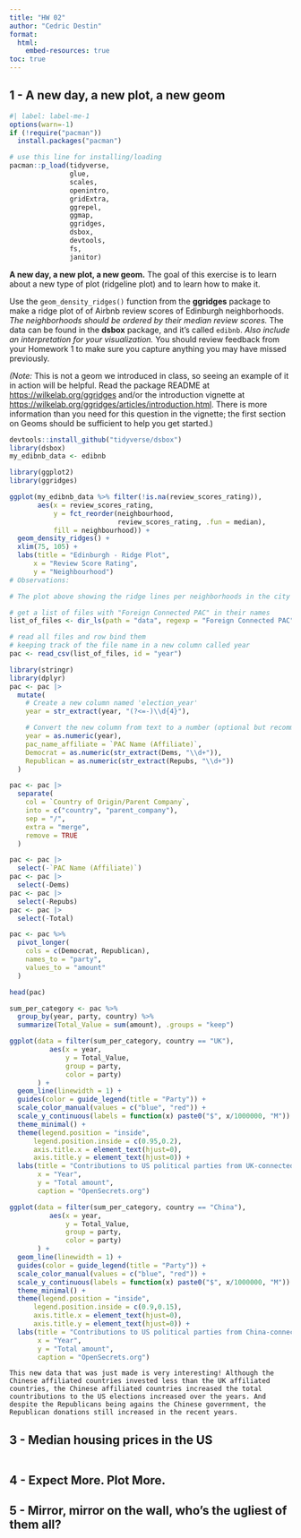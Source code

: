 ```yaml
---
title: "HW 02"
author: "Cedric Destin"
format: 
  html:
    embed-resources: true
toc: true
---
```


## 1 - A new day, a new plot, a new geom

```r
#| label: label-me-1
options(warn=-1)
if (!require("pacman")) 
  install.packages("pacman")

# use this line for installing/loading
pacman::p_load(tidyverse,
               glue,
               scales,
               openintro,
               gridExtra,
               ggrepel,
               ggmap,
               ggridges,
               dsbox,
               devtools,
               fs,
               janitor) 
```

**A new day, a new plot, a new geom.** The goal of this exercise is to learn about a new type of plot (ridgeline plot) and to learn how to make it.

Use the `geom_density_ridges()` function from the **ggridges** package to make a ridge plot of of Airbnb review scores of Edinburgh neighborhoods. *The neighborhoods should be ordered by their median review scores.* The data can be found in the **dsbox** package, and it’s called `edibnb`. *Also include an interpretation for your visualization.* You should review feedback from your Homework 1 to make sure you capture anything you may have missed previously.

*(Note:* This is not a geom we introduced in class, so seeing an example of it in action will be helpful. Read the package README at <https://wilkelab.org/ggridges> and/or the introduction vignette at <https://wilkelab.org/ggridges/articles/introduction.html>. There is more information than you need for this question in the vignette; the first section on Geoms should be sufficient to help you get started.)

```r
devtools::install_github("tidyverse/dsbox")
library(dsbox)
my_edibnb_data <- edibnb
```

```r
library(ggplot2)
library(ggridges)

ggplot(my_edibnb_data %>% filter(!is.na(review_scores_rating)), 
       aes(x = review_scores_rating, 
           y = fct_reorder(neighbourhood, 
                           review_scores_rating, .fun = median), 
           fill = neighbourhood)) +
  geom_density_ridges() +
  xlim(75, 105) +
  labs(title = "Edinburgh - Ridge Plot",
      x = "Review Score Rating",
      y = "Neighbourhood")
# Observations:

# The plot above showing the ridge lines per neighborhoods in the city of Scotland, shows that all of the neighborhoods have very similar ratings, centered at ~95. All of the neighborhoods have a small hump at 80, and then they increase, until they reach 100. Based on the data, I would think that we should get a very good experience renting a house in Edinburgh.
```

```r
# get a list of files with "Foreign Connected PAC" in their names
list_of_files <- dir_ls(path = "data", regexp = "Foreign Connected PAC")

# read all files and row bind them
# keeping track of the file name in a new column called year
pac <- read_csv(list_of_files, id = "year")
```

```r
library(stringr)
library(dplyr)
pac <- pac |>
  mutate(
    # Create a new column named 'election_year'
    year = str_extract(year, "(?<=-)\\d{4}"),

    # Convert the new column from text to a number (optional but recommended)
    year = as.numeric(year),
    pac_name_affiliate = `PAC Name (Affiliate)`,
    Democrat = as.numeric(str_extract(Dems, "\\d+")),
    Republican = as.numeric(str_extract(Repubs, "\\d+"))
  )

pac <- pac |>
  separate(
    col = `Country of Origin/Parent Company`,
    into = c("country", "parent_company"),
    sep = "/",
    extra = "merge",
    remove = TRUE
  )

pac <- pac |>
  select(-`PAC Name (Affiliate)`)
pac <- pac |>
  select(-Dems)
pac <- pac |>
  select(-Repubs)
pac <- pac |>
  select(-Total)

```

```r
pac <- pac %>%
  pivot_longer(
    cols = c(Democrat, Republican),
    names_to = "party",
    values_to = "amount"
  )

head(pac)
```

```r
sum_per_category <- pac %>%
  group_by(year, party, country) %>%
  summarize(Total_Value = sum(amount), .groups = "keep")

```

```r
ggplot(data = filter(sum_per_category, country == "UK"),
          aes(x = year, 
              y = Total_Value, 
              group = party,
              color = party)
       ) + 
  geom_line(linewidth = 1) +
  guides(color = guide_legend(title = "Party")) +
  scale_color_manual(values = c("blue", "red")) +
  scale_y_continuous(labels = function(x) paste0("$", x/1000000, "M")) +
  theme_minimal() +
  theme(legend.position = "inside",
      legend.position.inside = c(0.95,0.2),
      axis.title.x = element_text(hjust=0),
      axis.title.y = element_text(hjust=0)) +
  labs(title = "Contributions to US political parties from UK-connected PACs",
       x = "Year",
       y = "Total amount",
       caption = "OpenSecrets.org")
```

```r
ggplot(data = filter(sum_per_category, country == "China"),
          aes(x = year, 
              y = Total_Value, 
              group = party,
              color = party)
       ) + 
  geom_line(linewidth = 1) +
  guides(color = guide_legend(title = "Party")) +
  scale_color_manual(values = c("blue", "red")) +
  scale_y_continuous(labels = function(x) paste0("$", x/1000000, "M")) +
  theme_minimal() +
  theme(legend.position = "inside",
      legend.position.inside = c(0.9,0.15),
      axis.title.x = element_text(hjust=0),
      axis.title.y = element_text(hjust=0)) +
  labs(title = "Contributions to US political parties from China-connected PACs",
       x = "Year",
       y = "Total amount",
       caption = "OpenSecrets.org")
```

```         
This new data that was just made is very interesting! Although the Chinese affiliated countries invested less than the UK affiliated countries, the Chinese affiliated countries increased the total countributions to the US elections increased over the years. And despite the Republicans being agains the Chinese government, the Republican donations still increased in the recent years.
```

## 3 - Median housing prices in the US

```r

```

## 4 - Expect More. Plot More.

## 5 - Mirror, mirror on the wall, who’s the ugliest of them all?
